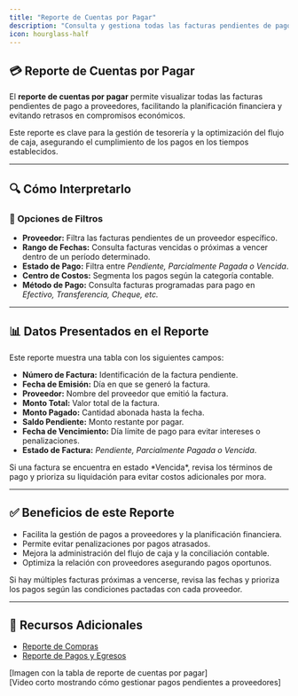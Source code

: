 ```yaml
---
title: "Reporte de Cuentas por Pagar"
description: "Consulta y gestiona todas las facturas pendientes de pago a proveedores, asegurando un control eficiente de las obligaciones financieras de la empresa."
icon: hourglass-half
---
```


## 💳 Reporte de Cuentas por Pagar  

El **reporte de cuentas por pagar** permite visualizar todas las facturas pendientes de pago a proveedores, facilitando la planificación financiera y evitando retrasos en compromisos económicos.  

<Info>
Este reporte es clave para la gestión de tesorería y la optimización del flujo de caja, asegurando el cumplimiento de los pagos en los tiempos establecidos.
</Info>

---

## 🔍 Cómo Interpretarlo  

### 🔹 Opciones de Filtros  

- **Proveedor:** Filtra las facturas pendientes de un proveedor específico.  
- **Rango de Fechas:** Consulta facturas vencidas o próximas a vencer dentro de un período determinado.  
- **Estado de Pago:** Filtra entre *Pendiente, Parcialmente Pagada o Vencida*.  
- **Centro de Costos:** Segmenta los pagos según la categoría contable.  
- **Método de Pago:** Consulta facturas programadas para pago en *Efectivo, Transferencia, Cheque, etc.*  

---

## 📊 Datos Presentados en el Reporte  

Este reporte muestra una tabla con los siguientes campos:

- **Número de Factura:** Identificación de la factura pendiente.  
- **Fecha de Emisión:** Día en que se generó la factura.  
- **Proveedor:** Nombre del proveedor que emitió la factura.  
- **Monto Total:** Valor total de la factura.  
- **Monto Pagado:** Cantidad abonada hasta la fecha.  
- **Saldo Pendiente:** Monto restante por pagar.  
- **Fecha de Vencimiento:** Día límite de pago para evitar intereses o penalizaciones.  
- **Estado de Factura:** *Pendiente, Parcialmente Pagada o Vencida*.  

<Check>
Si una factura se encuentra en estado *Vencida*, revisa los términos de pago y prioriza su liquidación para evitar costos adicionales por mora.
</Check>

---

## ✅ Beneficios de este Reporte  

- Facilita la gestión de pagos a proveedores y la planificación financiera.  
- Permite evitar penalizaciones por pagos atrasados.  
- Mejora la administración del flujo de caja y la conciliación contable.  
- Optimiza la relación con proveedores asegurando pagos oportunos.  

<Tip>
Si hay múltiples facturas próximas a vencerse, revisa las fechas y prioriza los pagos según las condiciones pactadas con cada proveedor.
</Tip>

---

## 🔗 Recursos Adicionales  

- [Reporte de Compras](https://ayuda.gestoru.com/reportes/reportes-administrativos/compras)  
- [Reporte de Pagos y Egresos](https://ayuda.gestoru.com/reportes/reportes-administrativos/ingresos-egresos)  

[Imagen con la tabla de reporte de cuentas por pagar]  
[Video corto mostrando cómo gestionar pagos pendientes a proveedores]  
